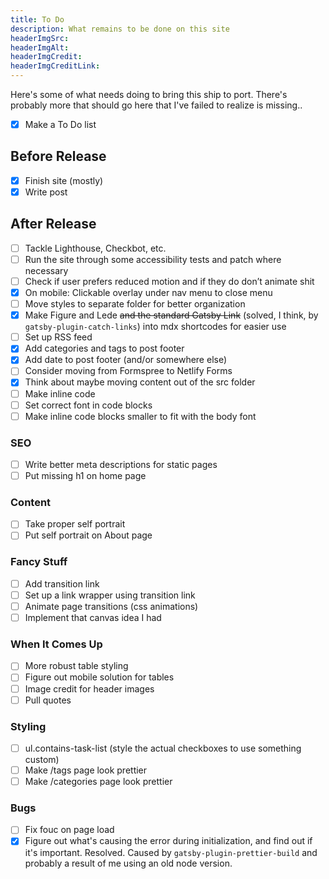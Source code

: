 ```yaml
---
title: To Do
description: What remains to be done on this site
headerImgSrc:
headerImgAlt:
headerImgCredit:
headerImgCreditLink:
---
```


Here's some of what needs doing to bring this ship to port. There's probably more that should go here that I've failed to realize is missing..

- [x] Make a To Do list

## Before Release

- [x] Finish site (mostly)
- [x] Write post

## After Release

- [ ] Tackle Lighthouse, Checkbot, etc.
- [ ] Run the site through some accessibility tests and patch where necessary
- [ ] Check if user prefers reduced motion and if they do don’t animate shit
- [x] On mobile: Clickable overlay under nav menu to close menu
- [ ] Move styles to separate folder for better organization
- [x] Make Figure and Lede ~~and the standard Gatsby Link~~ (solved, I think, by `gatsby-plugin-catch-links`) into mdx shortcodes for easier use
- [ ] Set up RSS feed
- [x] Add categories and tags to post footer
- [x] Add date to post footer (and/or somewhere else)
- [ ] Consider moving from Formspree to Netlify Forms
- [x] Think about maybe moving content out of the src folder
- [ ] Make inline code
- [ ] Set correct font in code blocks
- [ ] Make inline code blocks smaller to fit with the body font

### SEO

- [ ] Write better meta descriptions for static pages
- [ ] Put missing h1 on home page

### Content

- [ ] Take proper self portrait
- [ ] Put self portrait on About page

### Fancy Stuff

- [ ] Add transition link
- [ ] Set up a link wrapper using transition link
- [ ] Animate page transitions (css animations)
- [ ] Implement that canvas idea I had

### When It Comes Up

- [ ] More robust table styling
- [ ] Figure out mobile solution for tables
- [ ] Image credit for header images
- [ ] Pull quotes

### Styling

- [ ] ul.contains-task-list (style the actual checkboxes to use something custom)
- [ ] Make /tags page look prettier
- [ ] Make /categories page look prettier

### Bugs

- [ ] Fix fouc on page load
- [x] Figure out what's causing the error during initialization, and find out if it's important. Resolved. Caused by `gatsby-plugin-prettier-build` and probably a result of me using an old node version.
